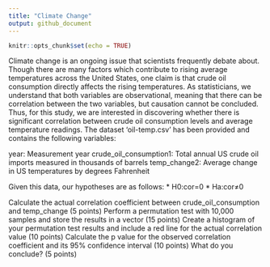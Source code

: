 ```yaml
---
title: "Climate Change"
output: github_document
---
```


```r
knitr::opts_chunk$set(echo = TRUE)
```

Climate change is an ongoing issue that scientists frequently debate about. Though there are many factors which contribute to rising average temperatures across the United States, one claim is that crude oil consumption directly affects the rising temperatures. As statisticians, we understand that both variables are observational, meaning that there can be correlation between the two variables, but causation cannot be concluded. Thus, for this study, we are interested in discovering whether there is significant correlation between crude oil consumption levels and average temperature readings. The dataset 'oil-temp.csv' has been provided and contains the following variables:

year: Measurement year
crude_oil_consumption1: Total annual US crude oil imports measured in thousands of barrels
temp_change2: Average change in US temperatures by degrees Fahrenheit

Given this data, our hypotheses are as follows:
 * H0:cor=0
 * Ha:cor≠0

Calculate the actual correlation coefficient between crude_oil_consumption and temp_change (5 points)
Perform a permutation test with 10,000 samples and store the results in a vector (15 points)
Create a histogram of your permutation test results and include a red line for the actual correlation value (10 points)
Calculate the p value for the observed correlation coefficient and its 95% confidence interval (10 points)
What do you conclude? (5 points)
